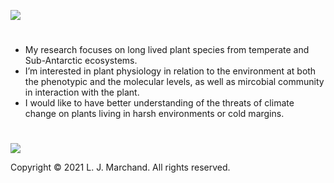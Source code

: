 

 ![](C:/Users/loren/Documents/R/my_project/Image0.png)


#
- My research focuses on long lived plant species from temperate and Sub-Antarctic ecosystems. 
- I'm interested in plant physiology in relation to the environment at both the phenotypic and the molecular levels, as well as mircobial community in interaction with the plant. 
- I would like to have better understanding of the threats of climate change on plants living in harsh environments or cold margins.

#
#
#

 ![](C:/Users/loren/Documents/R/my_project/Image3.png)

<p>Copyright &copy; 2021 L. J. Marchand. All rights reserved.</p>
